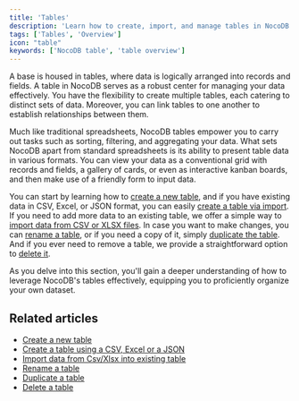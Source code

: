 ```yaml
---
title: 'Tables'
description: 'Learn how to create, import, and manage tables in NocoDB.'
tags: ['Tables', 'Overview']
icon: "table"
keywords: ['NocoDB table', 'table overview']
---
```



A base is housed in tables, where data is logically arranged into records and fields. A table in NocoDB serves as a robust center for managing your data effectively. You have the flexibility to create multiple tables, each catering to distinct sets of data. Moreover, you can link tables to one another to establish relationships between them.

Much like traditional spreadsheets, NocoDB tables empower you to carry out tasks such as sorting, filtering, and aggregating your data. What sets NocoDB apart from standard spreadsheets is its ability to present table data in various formats. You can view your data as a conventional grid with records and fields, a gallery of cards, or even as interactive kanban boards, and then make use of a friendly form to input data.

You can start by learning how to [create a new table](/docs/product-docs/tables/create-table), and if you have existing data in CSV, Excel, or JSON format, you can easily [create a table via import](/docs/product-docs/tables/create-table-via-import). If you need to add more data to an existing table, we offer a simple way to [import data from CSV or XLSX files](/docs/product-docs/tables/import-data-into-existing-table). In case you want to make changes, you can [rename a table](/docs/product-docs/tables/actions-on-table#rename-table), or if you need a copy of it, simply [duplicate the table](/docs/product-docs/tables/actions-on-table#duplicate-table). And if you ever need to remove a table, we provide a straightforward option to [delete it](/docs/product-docs/tables/actions-on-table#delete-table). 

As you delve into this section, you'll gain a deeper understanding of how to leverage NocoDB's tables effectively, equipping you to proficiently organize your own dataset.

## Related articles
- [Create a new table](/docs/product-docs/tables/create-table)
- [Create a table using a CSV, Excel or a JSON](/docs/product-docs/tables/create-table-via-import)
- [Import data from Csv/Xlsx into existing table](/docs/product-docs/tables/import-data-into-existing-table)
- [Rename a table](/docs/product-docs/tables/actions-on-table#rename-table)
- [Duplicate a table](/docs/product-docs/tables/actions-on-table#duplicate-table)
- [Delete a table](/docs/product-docs/tables/actions-on-table#delete-table)


